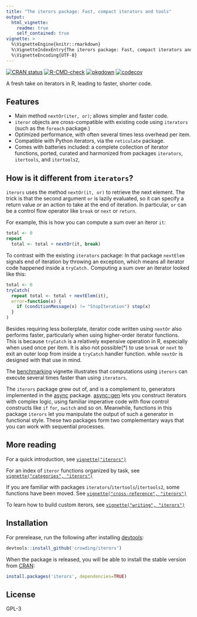 ```yaml
---
title: "The iterors package: Fast, compact iterators and tools"
output:
  html_vignette:
    readme: true
    self_contained: true
vignette: >
  %\VignetteEngine{knitr::rmarkdown}
  %\VignetteIndexEntry{The iterors package: Fast, compact iterators and tools}
  %\VignetteEncoding{UTF-8}
---
```


<!-- badges: start -->
[![CRAN status](https://www.r-pkg.org/badges/version/iterors)](https://CRAN.R-project.org/package=iterors) [![R-CMD-check](https://github.com/crowding/iterors/actions/workflows/R-CMD-check.yaml/badge.svg)](https://github.com/crowding/iterors/actions/workflows/check_full.yaml) [![pkgdown](https://github.com/crowding/iterors/actions/workflows/pkgdown.yaml/badge.svg)](https://github.com/crowding/iterors/actions/workflows/pkgdown.yaml)
[![codecov](https://codecov.io/gh/crowding/iterors/branch/main/graph/badge.svg?token=kqLgHxP1Gh)](https://app.codecov.io/gh/crowding/iterors)
<!-- badges: end -->


A fresh take on iterators in R, leading to faster, shorter code.

## Features

 * Main method `nextOr(iter, or)`; allows simpler and faster code.
 * `iteror` objects are cross-compatible with existing code using `iterators` (such as the `foreach` package.)
 * Optimized performance, with often several times less overhead per item.
 * Compatible with Python iterators, via the `reticulate` package.
 * Comes with batteries included: a complete collection of iterator functions, ported, curated and harmonized from packages `iterators`, `itertools`, and `itertools2`,

## How is it different from `iterators`?

`iterors` uses the method `nextOr(it, or)` to retrieve the next element. The trick is that the second argument `or` is lazily evaluated, so it can specify a return value _or_ an action to take at the end of iteration. In particular, `or` can be a control flow operator like `break` or `next` or `return`.

For example, this is how you can compute a sum over an iteror `it`:

```R
total <- 0
repeat
  total <- total + nextOr(it, break)
```

To contrast with the existing `iterators` package: In that package `nextElem` signals end of iteration by throwing an exception, which means all iterator code happened inside a `tryCatch.` Computing a sum over an iterator looked like this:

```R
total <- 0
tryCatch(
  repeat total <- total + nextElem(it),
  error=function(x) {
    if (conditionMessage(x) != "StopIteration") stop(x)
  }
)
```

Besides requiring less boilerplate, iterator code written using `nextOr` also performs faster, particularly when using higher-order iterator functions. This is because `tryCatch` is a relatively expensive operation in R, especially when used once per item. It is also not possible(*) to use `break` or `next` to exit an outer loop from inside a `tryCatch` handler function. while `nextOr` is designed with that use in mind.

The [benchmarking](https://crowding.github.io/iterors/articles/benchmarks.html) vignette illustrates that computations using  `iterors` can execute several times faster than using `iterators`.

The `iterors` package grew out of, and is a complement to, generators implemented in the [async](https://crowding.github.io/async/) package. [async::gen](https://crowding.github.io/async/reference/gen.html) lets you construct iterators with complex logic, using familiar imperative code with flow control constructs like `if` `for`, `switch` and so on. Meanwhile, functions in this package `iterors` let you manipulate the output of such a generator in functional style. These two packages form two complementary ways that you can work with sequential processes.

## More reading

For a quick introduction, see
[`vignette("iterors")`](https://crowding.github.io/iterors/articles/iterors.html)

For an index of `iteror` functions organized by task, see
[`vignette("categories", "iterors")`](https://crowding.github.io/iterors/articles/categories.html)

If you are familiar with packages `iterators`/`itertools`/`itertools2`, some functions have been moved. See
[`vignette("cross-reference", "iterors")`](https://crowding.github.io/iterors/articles/cross-reference.html)

To learn how to build custom iterors, see
[`vignette("writing", "iterors")`](https://crowding.github.io/iterors/articles/writing.html)

## Installation

For prerelease, run the following after installing [devtools](https://github.com/r-lib/devtools):

```R
devtools::install_github('crowding/iterors')
```

When the package is released, you will be able to install the stable version from [CRAN](https://cran.r-project.org/package=iterors):

```R
install.packages('iterors', dependencies=TRUE)
```

## License

GPL-3

